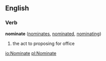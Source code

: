 ==English==

===Verb===
'''nominate''' ([[nominates]], [[nominated]], [[nominating]])
# the act to proposing for office

[[io:Nominate]]
[[pl:Nominate]]
